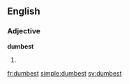 ==English==

===Adjective===
'''dumbest'''

# {{superlative of|dumb}}

[[fr:dumbest]]
[[simple:dumbest]]
[[sv:dumbest]]